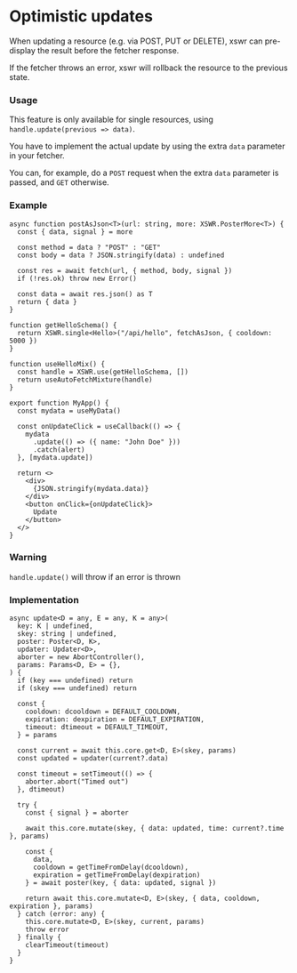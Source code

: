 # Optimistic updates

When updating a resource (e.g. via POST, PUT or DELETE), xswr can pre-display the result before the fetcher response.

If the fetcher throws an error, xswr will rollback the resource to the previous state.

### Usage

This feature is only available for single resources, using `handle.update(previous => data)`.

You have to implement the actual update by using the extra `data` parameter in your fetcher.

You can, for example, do a `POST` request when the extra `data` parameter is passed, and `GET` otherwise. 

### Example 

```tsx
async function postAsJson<T>(url: string, more: XSWR.PosterMore<T>) {
  const { data, signal } = more

  const method = data ? "POST" : "GET"
  const body = data ? JSON.stringify(data) : undefined

  const res = await fetch(url, { method, body, signal })
  if (!res.ok) throw new Error()

  const data = await res.json() as T
  return { data }
}

function getHelloSchema() {
  return XSWR.single<Hello>("/api/hello", fetchAsJson, { cooldown: 5000 })
}

function useHelloMix() {
  const handle = XSWR.use(getHelloSchema, [])
  return useAutoFetchMixture(handle)
}

export function MyApp() {
  const mydata = useMyData()

  const onUpdateClick = useCallback(() => {
    mydata
      .update(() => ({ name: "John Doe" }))
      .catch(alert)
  }, [mydata.update])

  return <>
    <div>
      {JSON.stringify(mydata.data)}
    </div>
    <button onClick={onUpdateClick}>
      Update
    </button>
  </>
}
```

### Warning

`handle.update()` will throw if an error is thrown

### Implementation

```tsx
async update<D = any, E = any, K = any>(
  key: K | undefined,
  skey: string | undefined,
  poster: Poster<D, K>,
  updater: Updater<D>,
  aborter = new AbortController(),
  params: Params<D, E> = {},
) {
  if (key === undefined) return
  if (skey === undefined) return

  const {
    cooldown: dcooldown = DEFAULT_COOLDOWN,
    expiration: dexpiration = DEFAULT_EXPIRATION,
    timeout: dtimeout = DEFAULT_TIMEOUT,
  } = params

  const current = await this.core.get<D, E>(skey, params)
  const updated = updater(current?.data)

  const timeout = setTimeout(() => {
    aborter.abort("Timed out")
  }, dtimeout)

  try {
    const { signal } = aborter

    await this.core.mutate(skey, { data: updated, time: current?.time }, params)

    const {
      data,
      cooldown = getTimeFromDelay(dcooldown),
      expiration = getTimeFromDelay(dexpiration)
    } = await poster(key, { data: updated, signal })

    return await this.core.mutate<D, E>(skey, { data, cooldown, expiration }, params)
  } catch (error: any) {
    this.core.mutate<D, E>(skey, current, params)
    throw error
  } finally {
    clearTimeout(timeout)
  }
}
```